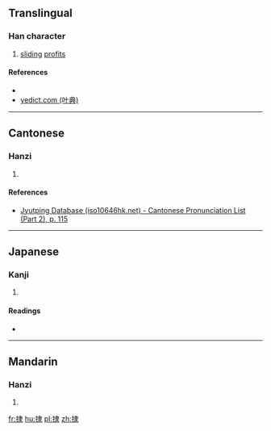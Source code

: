 ==Translingual==

===Han character===
{{Han char|rn=64|rad=手|as=08|sn=11|four=55032|canj=QLE|ids=⿰扌隶}}

# [[sliding]] [[profit]]s

====References====
* {{Han ref|kx=0435.250|dkj=12217|hdz=31908.020|uh=6378|ud=25464|bh=D5A1|bd=54689}}
* [http://yedict.com/htm/63/6378.htm yedict.com (叶典)]

----

==Cantonese==

===Hanzi===
{{yue-hanzi|jyut=[[teot1]]|y=teut1}}

# {{defn|lang=yue|sort=手08}}

====References====
* [http://www.iso10646hk.net/jp/document/download.jsp Jyutping Database (iso10646hk.net) - Cantonese Pronunciation List (Part 2), p. 115]

----

==Japanese==

===Kanji===
{{ja-kanji|grade=|rs=手08}}

# {{defn|lang=ja|sort=手08}}

====Readings====
* {{ja-readings|on=[[とつ]] (totsu), [[とち]] (tochi)|kun=[[なめらか]] (nameraka)}}

----

==Mandarin==

===Hanzi===
{{cmn-hanzi|pin=[[tū]] ([[tu1]]), [[niē]] ([[nie1]])|wg=t'u<sup>1</sup>, nieh<sup>1</sup>}}

# {{defn|lang=cmn|sort=手08}}

[[fr:捸]]
[[hu:捸]]
[[pl:捸]]
[[zh:捸]]